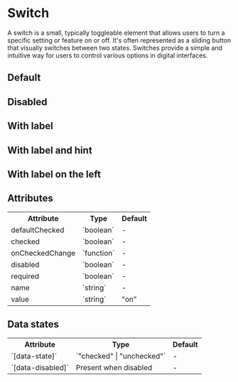 

<Meta of={SwitchStories} />

# Switch

A switch is a small, typically toggleable element that allows users to turn a specific setting or feature on or off. It's often represented as a sliding button that visually switches between two states. Switches provide a simple and intuitive way for users to control various options in digital interfaces.

## Default

<Canvas of={SwitchStories.Default} />

## Disabled

<Canvas of={SwitchStories.Disabled} />

## With label

<Canvas of={SwitchStories.WithLabel} />

## With label and hint

<Canvas of={SwitchStories.WithLabelAndHint} />

## With label on the left

<Canvas of={SwitchStories.WithLabelOnTheLeft} />

## Attributes

<table>
  <tbody>
    <tr>
      <th>Attribute</th>
      <th>Type</th>
      <th>Default</th>
    </tr>
    <tr>
      <td>defaultChecked</td>
      <td>`boolean`</td>
      <td>-</td>
    </tr>
    <tr>
      <td>checked</td>
      <td>`boolean`</td>
      <td>-</td>
    </tr>
    <tr>
      <td>onCheckedChange</td>
      <td>`function`</td>
      <td>-</td>
    </tr>
    <tr>
      <td>disabled</td>
      <td>`boolean`</td>
      <td>-</td>
    </tr>
    <tr>
      <td>required</td>
      <td>`boolean`</td>
      <td>-</td>
    </tr>
    <tr>
      <td>name</td>
      <td>`string`</td>
      <td>-</td>
    </tr>
    <tr>
      <td>value</td>
      <td>`string`</td>
      <td>"on"</td>
    </tr>
  </tbody>
</table>

## Data states

<table>
  <tbody>
    <tr>
      <th>Attribute</th>
      <th>Type</th>
      <th>Default</th>
    </tr>
    <tr>
      <td>`[data-state]`</td>
      <td>`"checked" | "unchecked"`</td>
      <td>-</td>
    </tr>
    <tr>
      <td>`[data-disabled]`</td>
      <td>Present when disabled</td>
      <td>-</td>
    </tr>

  </tbody>
</table>
